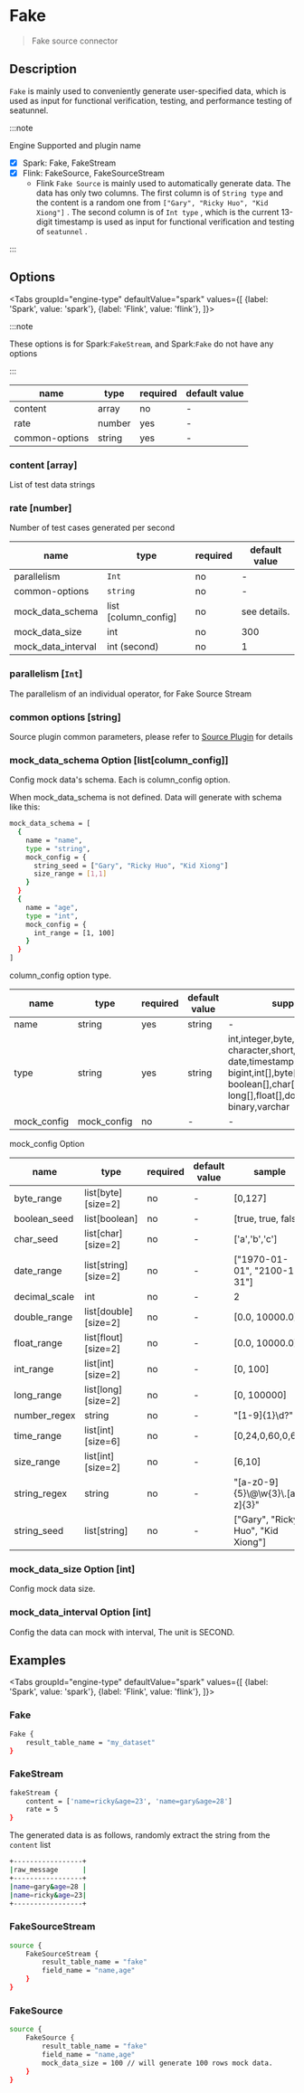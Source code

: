 
# Fake

> Fake source connector

## Description

`Fake` is mainly used to conveniently generate user-specified data, which is used as input for functional verification, testing, and performance testing of seatunnel.

:::note

Engine Supported and plugin name

* [x] Spark: Fake, FakeStream
* [x] Flink: FakeSource, FakeSourceStream
    * Flink `Fake Source` is mainly used to automatically generate data. The data has only two columns. The first column is of `String type` and the content is a random one from `["Gary", "Ricky Huo", "Kid Xiong"]` . The second column is of `Int type` , which is the current 13-digit timestamp is used as input for functional verification and testing of `seatunnel` .

:::

## Options

<Tabs
    groupId="engine-type"
    defaultValue="spark"
    values={[
        {label: 'Spark', value: 'spark'},
        {label: 'Flink', value: 'flink'},
    ]}>
<TabItem value="spark">

:::note

These options is for Spark:`FakeStream`, and Spark:`Fake` do not have any options

:::

| name           | type   | required | default value |
| -------------- | ------ | -------- | ------------- |
| content        | array  | no       | -             |
| rate           | number | yes      | -             |
| common-options | string | yes      | -             |

### content [array]

List of test data strings

### rate [number]

Number of test cases generated per second

</TabItem>
<TabItem value="flink">

| name               | type                 | required | default value |
|--------------------|----------------------|----------|---------------|
| parallelism        | `Int`                | no       | -             |
| common-options     | `string`             | no       | -             |
| mock_data_schema   | list [column_config] | no       | see details.  |
| mock_data_size     | int                  | no       | 300           |
| mock_data_interval | int (second)         | no       | 1             |

### parallelism [`Int`]

The parallelism of an individual operator, for Fake Source Stream

</TabItem>
</Tabs>

### common options [string]

Source plugin common parameters, please refer to [Source Plugin](common-options.mdx) for details

### mock_data_schema Option  [list[column_config]]

Config mock data's schema. Each is column_config option.

When mock_data_schema is not defined. Data will generate with schema like this:
```bash
mock_data_schema = [
  {
    name = "name",
    type = "string",
    mock_config = {
      string_seed = ["Gary", "Ricky Huo", "Kid Xiong"]
      size_range = [1,1]
    }
  }
  {
    name = "age",
    type = "int",
    mock_config = {
      int_range = [1, 100]
    }
  }
]
```

column_config option type.

| name        | type        | required | default value | support values                                                                                                                                                                                                                                      |
|-------------|-------------|----------|---------------|-----------------------------------------------------------------------------------------------------------------------------------------------------------------------------------------------------------------------------------------------------|
| name        | string      | yes      | string        | -                                                                                                                                                                                                                                                   |
| type        | string      | yes      | string        | int,integer,byte,boolean,char,<br/>character,short,long,float,double,<br/>date,timestamp,decimal,bigdecimal,<br/>bigint,int[],byte[],<br/>boolean[],char[],character[],short[],<br/>long[],float[],double[],string[],<br/>binary,varchar |
| mock_config | mock_config | no       | -             | -                                                                                                                                                                                                                                                   |

mock_config Option

| name          | type                  | required | default value | sample                                   |
|---------------|-----------------------|----------|---------------|------------------------------------------|
| byte_range    | list[byte] [size=2]   | no       | -             | [0,127]                                  |
| boolean_seed  | list[boolean]         | no       | -             | [true, true, false]                      |
| char_seed     | list[char] [size=2]   | no       | -             | ['a','b','c']                            |
| date_range    | list[string] [size=2] | no       | -             | ["1970-01-01", "2100-12-31"]             |
| decimal_scale | int                   | no       | -             | 2                                        |
| double_range  | list[double] [size=2] | no       | -             | [0.0, 10000.0]                           |
| float_range   | list[flout] [size=2]  | no       | -             | [0.0, 10000.0]                           |
| int_range     | list[int] [size=2]    | no       | -             | [0, 100]                                 |
| long_range    | list[long] [size=2]   | no       | -             | [0, 100000]                              |
| number_regex  | string                | no       | -             | "[1-9]{1}\\d?"                           |
| time_range    | list[int] [size=6]    | no       | -             | [0,24,0,60,0,60]                         |
| size_range    | list[int] [size=2]    | no       | -             | [6,10]                                   |
| string_regex  | string                | no       | -             | "[a-z0-9]{5}\\@\\w{3}\\.[a-z]{3}"        |
| string_seed   | list[string]          | no       | -             | ["Gary", "Ricky Huo", "Kid Xiong"]       |

### mock_data_size Option [int]

Config mock data size.

### mock_data_interval Option [int]

Config the data can mock with interval, The unit is SECOND.

## Examples

<Tabs
    groupId="engine-type"
    defaultValue="spark"
    values={[
        {label: 'Spark', value: 'spark'},
        {label: 'Flink', value: 'flink'},
    ]}>
<TabItem value="spark">

### Fake

```bash
Fake {
    result_table_name = "my_dataset"
}
```

### FakeStream

```bash
fakeStream {
    content = ['name=ricky&age=23', 'name=gary&age=28']
    rate = 5
}
```

The generated data is as follows, randomly extract the string from the `content` list

```bash
+-----------------+
|raw_message      |
+-----------------+
|name=gary&age=28 |
|name=ricky&age=23|
+-----------------+
```

</TabItem>
<TabItem value="flink">

### FakeSourceStream



```bash
source {
    FakeSourceStream {
        result_table_name = "fake"
        field_name = "name,age"
    }
}
```

### FakeSource

```bash
source {
    FakeSource {
        result_table_name = "fake"
        field_name = "name,age"
        mock_data_size = 100 // will generate 100 rows mock data.
    }
}
```

</TabItem>
</Tabs>